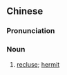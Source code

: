 {{also|隐士}}
==Chinese==
{{zh-forms|s=隐士}}

===Pronunciation===
{{zh-pron
|m=yǐnshì
|mn=ín-sū/ún-sū
|cat=n
}}

===Noun===
{{zh-noun}}

# [[recluse]]; [[hermit]]